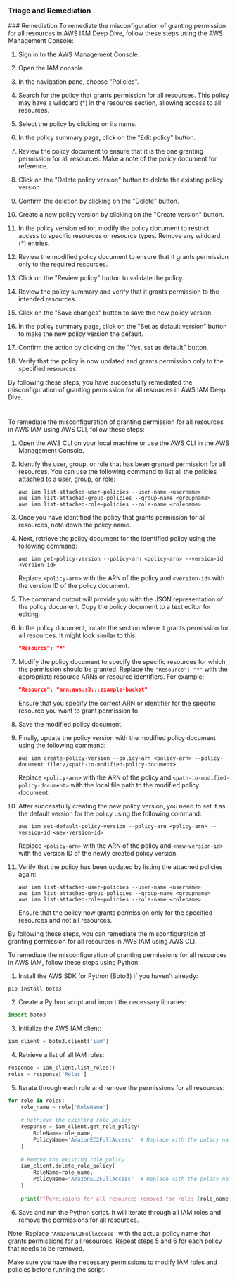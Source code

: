
### Triage and Remediation
<Tabs>
<Tab title='Remediation'>
### Remediation

<AccordionGroup>
<Accordion title='Using Console' defaultOpen='true'>
To remediate the misconfiguration of granting permission for all resources in AWS IAM Deep Dive, follow these steps using the AWS Management Console:

1. Sign in to the AWS Management Console.

2. Open the IAM console.

3. In the navigation pane, choose "Policies".

4. Search for the policy that grants permission for all resources. This policy may have a wildcard (*) in the resource section, allowing access to all resources.

5. Select the policy by clicking on its name.

6. In the policy summary page, click on the "Edit policy" button.

7. Review the policy document to ensure that it is the one granting permission for all resources. Make a note of the policy document for reference.

8. Click on the "Delete policy version" button to delete the existing policy version.

9. Confirm the deletion by clicking on the "Delete" button.

10. Create a new policy version by clicking on the "Create version" button.

11. In the policy version editor, modify the policy document to restrict access to specific resources or resource types. Remove any wildcard (*) entries.

12. Review the modified policy document to ensure that it grants permission only to the required resources.

13. Click on the "Review policy" button to validate the policy.

14. Review the policy summary and verify that it grants permission to the intended resources.

15. Click on the "Save changes" button to save the new policy version.

16. In the policy summary page, click on the "Set as default version" button to make the new policy version the default.

17. Confirm the action by clicking on the "Yes, set as default" button.

18. Verify that the policy is now updated and grants permission only to the specified resources.

By following these steps, you have successfully remediated the misconfiguration of granting permission for all resources in AWS IAM Deep Dive.

#
</Accordion>

<Accordion title='Using CLI'>
To remediate the misconfiguration of granting permission for all resources in AWS IAM using AWS CLI, follow these steps:

1. Open the AWS CLI on your local machine or use the AWS CLI in the AWS Management Console.

2. Identify the user, group, or role that has been granted permission for all resources. You can use the following command to list all the policies attached to a user, group, or role:

   ```
   aws iam list-attached-user-policies --user-name <username>
   aws iam list-attached-group-policies --group-name <groupname>
   aws iam list-attached-role-policies --role-name <rolename>
   ```

3. Once you have identified the policy that grants permission for all resources, note down the policy name.

4. Next, retrieve the policy document for the identified policy using the following command:

   ```
   aws iam get-policy-version --policy-arn <policy-arn> --version-id <version-id>
   ```

   Replace `<policy-arn>` with the ARN of the policy and `<version-id>` with the version ID of the policy document.

5. The command output will provide you with the JSON representation of the policy document. Copy the policy document to a text editor for editing.

6. In the policy document, locate the section where it grants permission for all resources. It might look similar to this:

   ```json
   "Resource": "*"
   ```

7. Modify the policy document to specify the specific resources for which the permission should be granted. Replace the `"Resource": "*"` with the appropriate resource ARNs or resource identifiers. For example:

   ```json
   "Resource": "arn:aws:s3:::example-bucket"
   ```

   Ensure that you specify the correct ARN or identifier for the specific resource you want to grant permission to.

8. Save the modified policy document.

9. Finally, update the policy version with the modified policy document using the following command:

   ```
   aws iam create-policy-version --policy-arn <policy-arn> --policy-document file://<path-to-modified-policy-document>
   ```

   Replace `<policy-arn>` with the ARN of the policy and `<path-to-modified-policy-document>` with the local file path to the modified policy document.

10. After successfully creating the new policy version, you need to set it as the default version for the policy using the following command:

    ```
    aws iam set-default-policy-version --policy-arn <policy-arn> --version-id <new-version-id>
    ```

    Replace `<policy-arn>` with the ARN of the policy and `<new-version-id>` with the version ID of the newly created policy version.

11. Verify that the policy has been updated by listing the attached policies again:

    ```
    aws iam list-attached-user-policies --user-name <username>
    aws iam list-attached-group-policies --group-name <groupname>
    aws iam list-attached-role-policies --role-name <rolename>
    ```

    Ensure that the policy now grants permission only for the specified resources and not all resources.

By following these steps, you can remediate the misconfiguration of granting permission for all resources in AWS IAM using AWS CLI.
</Accordion>

<Accordion title='Using Python'>
To remediate the misconfiguration of granting permissions for all resources in AWS IAM, follow these steps using Python:

1. Install the AWS SDK for Python (Boto3) if you haven't already:
```
pip install boto3
```

2. Create a Python script and import the necessary libraries:
```python
import boto3
```

3. Initialize the AWS IAM client:
```python
iam_client = boto3.client('iam')
```

4. Retrieve a list of all IAM roles:
```python
response = iam_client.list_roles()
roles = response['Roles']
```

5. Iterate through each role and remove the permissions for all resources:
```python
for role in roles:
    role_name = role['RoleName']
    
    # Retrieve the existing role policy
    response = iam_client.get_role_policy(
        RoleName=role_name,
        PolicyName='AmazonEC2FullAccess'  # Replace with the policy name that grants permissions for all resources
    )
    
    # Remove the existing role policy
    iam_client.delete_role_policy(
        RoleName=role_name,
        PolicyName='AmazonEC2FullAccess'  # Replace with the policy name that grants permissions for all resources
    )
    
    print(f"Permissions for all resources removed for role: {role_name}")
```

6. Save and run the Python script. It will iterate through all IAM roles and remove the permissions for all resources.

Note: Replace `'AmazonEC2FullAccess'` with the actual policy name that grants permissions for all resources. Repeat steps 5 and 6 for each policy that needs to be removed.

Make sure you have the necessary permissions to modify IAM roles and policies before running the script.
</Accordion>

</AccordionGroup>
</Tab>
</Tabs>
